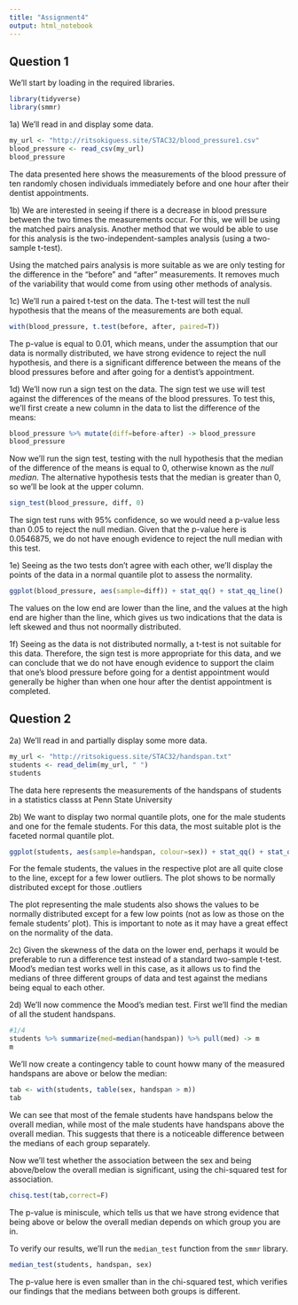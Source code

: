 ```yaml
---
title: "Assignment4"
output: html_notebook
---
```


## Question 1

We'll start by loading in the required libraries.
```r
library(tidyverse)
library(smmr)
```

1a) We'll read in and display some data.
```r
my_url <- "http://ritsokiguess.site/STAC32/blood_pressure1.csv"
blood_pressure <- read_csv(my_url)
blood_pressure
```
The data presented here shows the measurements of the blood pressure of ten randomly chosen individuals immediately before and one hour after their dentist appointments. 

1b) We are interested in seeing if there is a decrease in blood pressure between the two times the measurements occur. For this, we will be using the matched pairs analysis. Another method that we would be able to use for this analysis is the two-independent-samples analysis (using a two-sample t-test). 

Using the matched pairs analysis is more suitable as we are only testing for the difference in the "before" and "after" measurements. It removes much of the variability that would come from using other methods of analysis.

1c) We'll run a paired t-test on the data. The t-test will test the null hypothesis that the means of the measurements are both equal.
```r
with(blood_pressure, t.test(before, after, paired=T))
```

The p-value is equal to 0.01, which means, under the assumption that our data is normally distributed, we have strong evidence to reject the null hypothesis, and there is a significant difference between the means of the blood pressures before and after going for a dentist's appointment.

1d) We'll now run a sign test on the data. The sign test we use will test against the differences of the means of the blood pressures.
To test this, we'll first create a new column in the data to list the difference of the means:
```r
blood_pressure %>% mutate(diff=before-after) -> blood_pressure
blood_pressure
```

Now we'll run the sign test, testing with the null hypothesis that the median of the difference of the means is equal to 0, otherwise known as the *null median*. The alternative hypothesis tests that the median is greater than 0, so we'll be look at the upper column.
```r
sign_test(blood_pressure, diff, 0)
```

The sign test runs with 95% confidence, so we would need a p-value less than 0.05 to reject the null median. Given that the p-value here is 0.0546875, we do not have enough evidence to reject the null median with this test.

1e) Seeing as the two tests don't agree with each other, we'll display the points of the data in a normal quantile plot to assess the normality.

```r
ggplot(blood_pressure, aes(sample=diff)) + stat_qq() + stat_qq_line()
```

The values on the low end are lower than the line, and the values at the high end are higher than the line, which gives us two indications that the data is left skewed and thus not noormally distributed.

1f) Seeing as the data is not distributed normally, a t-test is not suitable for this data. Therefore, the sign test is more appropriate for this data, and we can conclude that we do not have enough evidence to support the claim that one's blood pressure before going for a dentist appointment would generally be higher than when one hour after the dentist appointment is completed.

## Question 2

2a) We'll read in and partially display some more data.
```r
my_url <- "http://ritsokiguess.site/STAC32/handspan.txt"
students <- read_delim(my_url, " ")
students
```
The data here represents the measurements of the handspans of students in a statistics classs at Penn State University


2b) We want to display two normal quantile plots, one for the male students and one for the female students. For this data, the most suitable plot is the faceted normal quantile plot.
```r
ggplot(students, aes(sample=handspan, colour=sex)) + stat_qq() + stat_qq_line() + facet_wrap(~sex, scales="fixed")
```

For the female students, the values in the respective plot are all quite close to the line, except for a few lower outliers. The plot shows to be normally distributed except for those .outliers

The plot representing the male students also shows the values to be normally distributed except for a few low points (not as low as those on the female students' plot).
This is important to note as it may have a great effect on the normality of the data.

2c) Given the skewness of the data on the lower end, perhaps it would be preferable to run a difference test instead of a standard two-sample t-test. Mood's median test works well in this case, as it allows us to find the medians of three different groups of data and test against the medians being equal to each other.


2d) We'll now commence the Mood's median test.
First we'll find the median of all the student handspans.
```r
#1/4
students %>% summarize(med=median(handspan)) %>% pull(med) -> m
m
```

We'll now create a contingency table to count howw many of the measured handspans are above or below the median:

```r
tab <- with(students, table(sex, handspan > m))
tab 
```

We can see that most of the female students have handspans below the overall median, while most of the male students have handspans above the overall median. This suggests that there is a noticeable difference between the medians of each group separately.

Now we'll test whether the association between the sex and being above/below the overall median is significant, using the chi-squared test for association.

```r
chisq.test(tab,correct=F)
```

The p-value is miniscule, which tells us that we have strong evidence that being above or below the overall median depends on which group you are in.

To verify our results, we'll run the `median_test` function from the `smmr` library.

```r
median_test(students, handspan, sex)
```

The p-value here is even smaller than in the chi-squared test, which verifies our findings that the medians between both groups is different.
